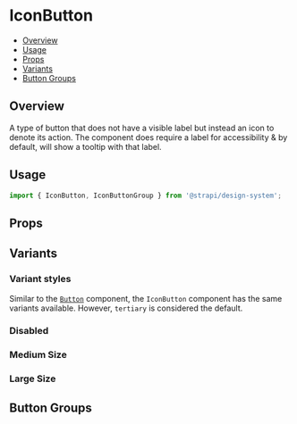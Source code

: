 

<Meta of={IconButtonStories} />

# IconButton

- [Overview](#overview)
- [Usage](#usage)
- [Props](#props)
- [Variants](#variants)
- [Button Groups](#button-groups)

## Overview

A type of button that does not have a visible label but instead an icon to denote its action. The component does require
a label for accessibility & by default, will show a tooltip with that label.

<ViewSource path="components/IconButton" />

## Usage

```js
import { IconButton, IconButtonGroup } from '@strapi/design-system';
```

<Canvas of={IconButtonStories.Base} />

## Props

<TypeTable of={IconButton} />

## Variants

### Variant styles

Similar to the [`Button`](../?path=/docs/components-button--docs) component, the `IconButton` component has the same
variants available. However, `tertiary` is considered the default.

<Canvas of={IconButtonStories.AllVariants} />

### Disabled

<Canvas of={IconButtonStories.Disabled} />

### Medium Size

<Canvas of={IconButtonStories.SizeMedium} />

### Large Size

<Canvas of={IconButtonStories.SizeLarge} />

## Button Groups

<Canvas of={IconButtonStories.Group} />

